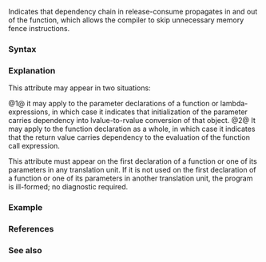 {{cpp/language/attributes/title|carries_dependency|notes={{mark since c++11}}}}
{{cpp/language/attributes/navbar}}

Indicates that dependency chain in release-consume {{lc|std::memory_order}} propagates in and out of the function, which allows the compiler to skip unnecessary memory fence instructions.

===Syntax===
{{sdsc begin}}
{{sdsc||1=
{{ttb|{{c/core|[[carries_dependency]]}}}} 
}}
{{sdsc end}}

===Explanation===
This attribute may appear in two situations:

@1@ it may apply to the parameter declarations of a function or lambda-expressions, in which case it indicates that initialization of the parameter carries dependency into lvalue-to-rvalue conversion of that object.
@2@ It may apply to the function declaration as a whole, in which case it indicates that the return value carries dependency to the evaluation of the function call expression.

This attribute must appear on the first declaration of a function or one of its parameters in any translation unit. If it is not used on the first declaration of a function or one of its parameters in another translation unit, the program is ill-formed; no diagnostic required.

===Example===
{{example
|Adapted almost without change from [https://stackoverflow.com/a/6411703 SO].
|code=
#include &lt;atomic&gt;
#include &lt;iostream&gt;

void print(int* val)
{
    std::cout &lt;&lt; *val &lt;&lt; std::endl;
}

void print2(int* val [[carries_dependency]])
{
    std::cout &lt;&lt; *val &lt;&lt; std::endl;
}

int main()
{
    int x{42};
    std::atomic&lt;int*&gt; p = &amp;x;
    int* local = p.load(std::memory_order_consume);

    if (local)
    {
        // The dependency is explicit, so the compiler knows that local is
        // dereferenced, and that it must ensure that the dependency chain
        // is preserved in order to avoid a fence (on some architectures).
        std::cout &lt;&lt; *local &lt;&lt; std::endl;
    }

    if (local)
    {
        // The definition of print is opaque (assuming it is not inlined),
        // so the compiler must issue a fence in order to ensure that
        // reading *p in print returns the correct value.
        print(local);
    }

    if (local)
    {
        // The compiler can assume that although print2 is also opaque then
        // the dependency from the parameter to the dereferenced value is
        // preserved in the instruction stream, and no fence is necessary (on
        // some architectures). Obviously, the definition of print2 must actually
        // preserve this dependency, so the attribute will also impact the
        // generated code for print2.
        print2(local);
    }
}
|p=true
|output=
42
42
42
}}

===References===
{{ref std c++23}}
{{ref std|section=9.12.4|title=Carries dependency attribute|id=dcl.attr.depend}}
{{ref std end}}
{{ref std c++20}}
{{ref std|section=9.12.3|title=Carries dependency attribute|id=dcl.attr.depend}}
{{ref std end}}
{{ref std c++17}}
{{ref std|section=10.6.3|title=Carries dependency attribute|id=dcl.attr.depend}}
{{ref std end}}
{{ref std c++14}}
{{ref std|section=7.6.4|title=Carries dependency attribute|id=dcl.attr.depend}}
{{ref std end}}
{{ref std c++11}}
{{ref std|section=7.6.4|title=Carries dependency attribute|id=dcl.attr.depend}}
{{ref std end}}

===See also===
{{dsc begin}}
{{dsc inc|cpp/atomic/dsc kill_dependency}}
{{dsc end}}

{{langlinks|es|ja|zh}}